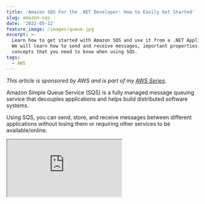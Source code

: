 ```yaml
---
title: 'Amazon SQS For the .NET Developer: How to Easily Get Started'
slug: amazon-sqs
date: '2022-05-12'
feature_image: /images/queue.jpg
excerpt: >-
  Learn how to get started with Amazon SQS and use it from a .NET Application.
  We will learn how to send and receive messages, important properties,and
  concepts that you need to know when using SQS.
tags:
  - AWS
---
```

_This article is sponsored by AWS and is part of my [AWS Series](/tag/aws/)._

Amazon Simple Queue Service (SQS) is a fully managed message queuing service that decouples applications and helps build distributed software systems.

Using SQS, you can send, store, and receive messages between different applications without losing them or requiring other services to be available/online.

<iframe src="https://www.youtube.com/embed/U7PvdYlvA-8" />

In this post, let’s learn how to get started with Amazon SQS and use it from a .NET Application. We will learn how to send and receive messages, properties, and concepts that you need to know when using SQS.

## Create SQS

The straightforward way to create an Amazon SQS is from the [AWS Console](https://console.aws.amazon.com/sqs/).

SQS supports two types of queues.

-   **Standard Queue** → Provides unlimited throughput, at-least-once delivery, and best-effort ordering
-   **FIFO Queue** → Provides high throughput, exactly-once processing, and first-in-first-out delivery (when strict ordering is required)

You can find the details comparison between the two [here](https://docs.aws.amazon.com/AWSSimpleQueueService/latest/SQSDeveloperGuide/welcome.html#sqs-queue-types) and the price comparison [here](https://aws.amazon.com/sqs/pricing/).

Create a new queue by specifying the queue name and selecting the queue type. Let’s leave all other settings as default and explore the important ones later in this post.

![Create Queue from Amazon Console](/images/amazon-sqs-create-queue.jpg)

## SQS & .NET

We will use the ASP NET Core default Web API template as our sample application. The application has a `GET` method to return `WeatherForecast` data by default.

The source code used in this blog post is available [here](https://rahulpnath.visualstudio.com/DefaultCollection/YouTube%20Samples/_git/aws-sqs).

The [AWSSDK.SQS](https://www.nuget.org/packages/AWSSDK.SQS/) NuGet package provides the `AmazonSQSClient` to interact with AWS SQS.

You can connect by passing the credentials explicitly or setting up the credentials for your environment.

<iframe src="https://www.youtube.com/embed/ukam37umkQc" />

## Send Message

We want to add new weather data to our application and assume that it requires some processing before storing the data in our database.

In these cases, it’s good to decouple the endpoint from the actual processing to avoid long HTTP wait times.

A Queue comes in handy for these scenarios. We can accept an incoming request and offload that as a message to the Queue for background processing.

```csharp
[HttpPost]
public async Task Post(WeatherForecast data)
{
    var client = new AmazonSQSClient();
    var request = new SendMessageRequest()
    {
        MessageBody = JsonSerializer.Serialize(data),
        QueueUrl = "https://sqs.ap-southeast-2.amazonaws.com/189107071895/youtube-demo"
    };

    var result = await client.SendMessageAsync(request);
}

```

The `POST` method takes in `WeatherForecast` data and uses the `AmazonSQSClient` to drop it into the Queue.

We need to specify the `MessageBody` and the Queue URL that we are sending the message. I serialize the data as a JSON string to send the message in the example.

Run the application and use the Swagger UI to the `POST` endpoint.

### View Message In AWS Console

The AWS Console provides a UI to send and receive messages. It also supports viewing messages already in the Queue.

The message is still available to be processed for other consumers even if you view it.

![You can send and receive messages in  the AWS console](/images/amazon-sqs-receive-messages-console.jpg)

You can send and receive messages too from the AWS console.

### Delay Message

When sending messages, they appear in the Queue immediately and are available for processing. However, there might be business scenarios where we might have to delay the message processing.

E.g., let’s say we want to send an email or a notification after 5 minutes, or we want to trigger another process after a specific time, etc.

We can use the `DelaySeconds` property on the Message object in these cases. It is the length of time, in seconds (0-900 seconds), to delay the specific message.

```csharp
var request = new SendMessageRequest()
{
    QueueUrl = "https://sqs.ap-southeast-2.amazonaws.com/189107071895/youtube-demo",
    MessageBody = JsonSerializer.Serialize(data),
    DelaySeconds = 10
};

```

Messages with a `DelaySecond` specified are available for processing in the Queue only after the delay period.

Alternatively, you can also set a Delay period at the Queue level. It is set as the `Delivery Delay` property and is the default when `DelaySecond` is not specified at the message level.

## Receive Message

You want these messages to be processed in the background as you queue them up in SQS.

There are different ways to process the messages coming to an SQS Queue. Let’s see two different ways here.

### Receive Message in Background Tasks

Background Tasks in ASP NET Core allow to run tasks in the background. For scenarios where you want a simple queue processing service, you can use a Background Task.

<iframe src="https://www.youtube.com/embed/oWMQKjHrlJE" />

You are limited with scaling these services, so keep that in mind when picking a Background Job to process a queue message.

```csharp
public class WeatherForecastProcessor : BackgroundService
{
    protected override async Task ExecuteAsync(CancellationToken stoppingToken)
    {
        Console.WriteLine("Starting Weather Forecast Processor");
        var client = new AmazonSQSClient();

        while (!stoppingToken.IsCancellationRequested)
        {
            var request = new ReceiveMessageRequest()
            {
                QueueUrl = "https://sqs.ap-southeast-2.amazonaws.com/189107071895/youtube-demo",
            };
            var response = await client.ReceiveMessageAsync(request);
            foreach(var message in response.Messages)
            {
                Console.WriteLine("New message received");
                Console.WriteLine(message.Body);
            }
        }
    }
}

```

The `WeatherForecastProcessor` is a simple Background Task that polls the Queue using the same `AmazonSQSClient` for messages. It uses the `ReceiveMessageAsync` method to retrieve messages from the queue.

You can perform your business processing on the message read. In this case, it simply logs the message to the console.

When reading messages from the Queue, a few properties are essential to understand.

### MaxNumberOfMessages

The `MaxNumberOfMessages` property specifies the maximum number of messages to be returned in a request made to the Queue. It takes a value between 1 and 10 with the default of 1.

```csharp
var request = new ReceiveMessageRequest()
{
    QueueUrl = "https://sqs.ap-southeast-2.amazonaws.com/189107071895/youtube-demo",
    MaxNumberOfMessages = 5,
};

```

Amazon SQS does not return messages more than the count specified, hence the name `MaxNumberOfMessages`. It can return fewer messages if there are not enough messages in the Queue.

### WaitTimeSeconds

The above code polls the queue every second. We could add in an explicit delay to introduce await in the polling.

However, the Queue has a built-in wait mechanism, which can be specified using the `WaitTimeSeconds` property on the message request. It sets the duration (seconds) the request should wait before returning a response.

If it finds the required number of messages, it returns early. If there are no new messages during the wait time, it returns an empty response after the wait time expires.

```csharp
var request = new ReceiveMessageRequest()
{
    QueueUrl = "https://sqs.ap-southeast-2.amazonaws.com/189107071895/youtube-demo",
    WaitTimeSeconds = 10,
};

```

`WaitTimeSeconds` can take a value between 0 and 20 seconds, and setting it enables the use of [Short/Long Polling in SQS](https://docs.aws.amazon.com/AWSSimpleQueueService/latest/SQSDeveloperGuide/sqs-short-and-long-polling.html). By default the value is 0, and this is referred to as **Short Polling.** When the value is greater than 0, it’s called Long Polling.

The ‘_Receive message wait time_’ property can be set at the Queue level to apply this to all receive requests to the Queue.

### VisibilityTimeout

When a message is read from the queue for processing, it is only temporarily hidden. The `VisibilityTimeout` property specifies the time for which it’s hidden. It takes a value (in seconds) between 0 and 12 hours.

```csharp
var request = new ReceiveMessageRequest()
{
    QueueUrl = "https://sqs.ap-southeast-2.amazonaws.com/189107071895/youtube-demo",
    VisibilityTimeout = 20,
};

```

By default, this is 30 seconds, which means when a message is read from the Queue by one consumer, it will be hidden for 30 seconds from other consumers. If the consumer fails to process the message and delete the message (which will see later), the message will be made available in the Queue again after 30 seconds.

### Receive Message in Lambda

In cases where you expect a high load of messages and have to process them quickly, Background Tasks might not be a perfect choice. While there are other options, AWS Lambda is an excellent choice.

[

AWS Lambda For The .NET Developer

Learn to build Serverless Applications on AWS

![](/images/apple-touch-icon.png)Udemy

![](/images/4689888_b522_4.jpg)

](https://www.udemy.com/course/aws-lambda-dotnet/?referralCode=981481B991C2890BD448)

_[AWS Lambda](https://aws.amazon.com/lambda/) is a serverless, event-driven compute service that lets you run code for virtually any type of application or backend service without provisioning or managing servers_

AWS Lambda has built-in [triggers to integrate with Amazon SQS](https://docs.aws.amazon.com/lambda/latest/dg/with-sqs.html), makes it easy to trigger to Lambda function every time a message is dropped in the Queue.

Check out my video on CloudFormation, where I show you how to set up an SQS Trigger for an AWS Lambda Function using Infrastructure as code and how it all works together.

<iframe src="https://www.youtube.com/embed/U96230YlSJA" />

## Delete Message

When a message is read from Queue, it is only temporarily hidden and made available for processing again after the `VisibilityTimeout`. However, if we have one consumer (an instance of Background Task or Lambda Function) successfully process the message, we no longer want the message to be processed again.

To remove the message from the Queue, we need to delete the message from the queue explicitly. We can use the `DeleteMessageAsync` method and specify the `QueeuUrl` and the message`ReceiptHandle` to delete a message from the Queue.

The `ReceiptHandle` is a unique identifier associated with receiving a message. Each time you receive a message (even if the same queue message is received again), the ReceiptHandle will be different.

```csharp
await client.DeleteMessageAsync(
    "https://sqs.ap-southeast-2.amazonaws.com/189107071895/youtube-demo",
    message.ReceiptHandle);

```

Once deleted, the message is removed from the SQS Queue and is no longer available for processing.

## Dead-letter Queue

Dead-letter queues (DLQ) are used to store messages that fail to be processed successfully in the source queues.

Dead-letter queue, by default, is disabled and can be enabled explicitly by designating a Queue ARN.

![dead-letter queue configuration for Amazon SQS in the console.](/images/amazon-sqs-dead-letter-queue.jpg)

Each time a message is received for processing, it increments the `ReceiveCount` property on the message. The message is automatically moved to the Dead-letter queue when this count is greater than the ‘_Maximum receives_’ property. It acts as the maximum retry count for a message in Amazon SQS.

A message can arrive in the DLQ if it crosses the Message retention period set at the Queue level. It is maximum time a message will be in the Queue before it’s considered invalid and moved to DLQ.

I hope this gives you a good introduction to Amazon SQS and how to use them from a .NET Application.

Much of these concepts are the same across all Queues like the [Azure Storage Queue](https://youtu.be/5oTX6srQdOE), [Azure Service Bus Queues](https://youtu.be/sjgG3Q2GbeA), etc. Once you understand the basic concepts and how they work, you can easily apply them across different Cloud Providers or Queueing systems.

_Photo by Levi Jones on [Unsplash](https://unsplash.com/photos/n0CTq0rroso)_
